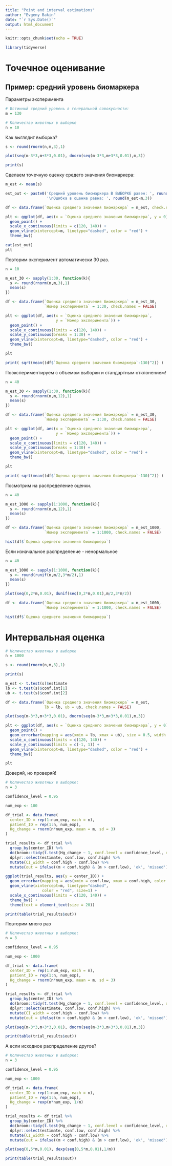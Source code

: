```yaml
---
title: "Point and interval estimations"
author: "Evgeny Bakin"
date: "`r Sys.Date()`"
output: html_document
---
```


```r
knitr::opts_chunk$set(echo = TRUE)

library(tidyverse)

```

# Точечное оценивание

## Пример: средний уровень биомаркера

Параметры эксперимента

```r
# Истинный средний уровень в генеральной совокупности:
m = 130

# Количество животных в выборке
n = 10

```

Как выглядит выборка?
```r
s <- round(rnorm(n,m,3),1)

plot(seq(m-3*3,m+3*3,0.01), dnorm(seq(m-3*3,m+3*3,0.01),m,3))

print(s)
```
Сделаем точечную оценку средего значения биомаркера:

```r
m_est <- mean(s)

est_out <- paste0('Средний уровень биомаркера В ВЫБОРКЕ равен: ', round(m_est,3),  
                  '\nОшибка в оценке равна: ', round(m_est-m,3))

df <- data.frame(`Оценка среднего значения биомаркера` = m_est, check.names = FALSE)

plt <- ggplot(df, aes(x = `Оценка среднего значения биомаркера`, y = 0)) +
  geom_point() +
  scale_x_continuous(limits = c(120, 140)) +
  geom_vline(xintercept=m, linetype="dashed", color = "red") +
  theme_bw()

cat(est_out)
plt

```
Повторим эксперимент автоматически 30 раз.

```r
n = 10

m_est_30 <- sapply(1:30, function(k){
  s <- round(rnorm(n,m,3),1)
  mean(s)
})

df <- data.frame(`Оценка среднего значения биомаркера` = m_est_30, 
                 `Номер эксперимента` = 1:30, check.names = FALSE)

plt <- ggplot(df, aes(x = `Оценка среднего значения биомаркера`, 
                      y = `Номер эксперимента`)) +
  geom_point() +
  scale_x_continuous(limits = c(120, 140)) +
  scale_y_continuous(breaks = 1:30) +
  geom_vline(xintercept=m, linetype="dashed", color = "red") +
  theme_bw()

plt

print( sqrt(mean((df$`Оценка среднего значения биомаркера`-130)^2)) )
```
Поэкспериментируем с объемом выборки и стандартным отклонением!

```r
n = 40

m_est_30 <- sapply(1:30, function(k){
  s <- round(rnorm(n,m,12),1)
  mean(s)
})

df <- data.frame(`Оценка среднего значения биомаркера` = m_est_30, 
                 `Номер эксперимента` = 1:30, check.names = FALSE)

plt <- ggplot(df, aes(x = `Оценка среднего значения биомаркера`, 
                      y = `Номер эксперимента`)) +
  geom_point() +
  scale_x_continuous(limits = c(120, 140)) +
  scale_y_continuous(breaks = 1:30) +
  geom_vline(xintercept=m, linetype="dashed", color = "red") +
  theme_bw()

plt

print( sqrt(mean((df$`Оценка среднего значения биомаркера`-130)^2)) )

```

Посмотрим на распределение оценки.

```r
n = 40

m_est_1000 <- sapply(1:1000, function(k){
  s <- round(rnorm(n,m,12),1)
  mean(s)
})

df <- data.frame(`Оценка среднего значения биомаркера` = m_est_1000, 
                 `Номер эксперимента` = 1:1000, check.names = FALSE)

hist(df$`Оценка среднего значения биомаркера`)

```

Если изначальное распределение - ненормальное

```r

n = 40

m_est_1000 <- sapply(1:1000, function(k){
  s <- round(runif(n,m/2,3*m/2),1)
  mean(s)
})

plot(seq(0,2*m,0.01), dunif(seq(0,2*m,0.01),m/2,3*m/2))

df <- data.frame(`Оценка среднего значения биомаркера` = m_est_1000, 
                 `Номер эксперимента` = 1:1000, check.names = FALSE)

hist(df$`Оценка среднего значения биомаркера`)

```


# Интервальная оценка

```r
# Количество животных в выборке
n = 1000

s <- round(rnorm(n,m,3),1)

print(s)

m_est <- t.test(s)$estimate
lb <- t.test(s)$conf.int[1]
ub <- t.test(s)$conf.int[2]

df <- data.frame(`Оценка среднего значения биомаркера` = m_est, 
                 lb = lb, ub = ub, check.names = FALSE)

plot(seq(m-3*3,m+3*3,0.01), dnorm(seq(m-3*3,m+3*3,0.01),m,3))

plt <- ggplot(df, aes(x = `Оценка среднего значения биомаркера`, y = 0)) +
  geom_point() +
  geom_errorbar(mapping = aes(xmin = lb, xmax = ub), size = 0.5, width = 0.2) +
  scale_x_continuous(limits = c(120, 140)) +
  scale_y_continuous(limits = c(-1, 1)) +
  geom_vline(xintercept=m, linetype="dashed", color = "red") +
  theme_bw()

plt

```
Доверяй, но проверяй!

```r
# Количество животных в выборке:
n = 3

confidence_level = 0.95

num_exp <- 100 

df_trial <- data.frame(
  center_ID = rep(1:num_exp, each = n),
  patient_ID = rep(1:n, num_exp),
  Hg_change = rnorm(n*num_exp, mean = m, sd = 3)
)

trial_results <- df_trial %>% 
  group_by(center_ID) %>% 
  do(broom::tidy(t.test(Hg_change ~ 1, conf.level = confidence_level, data = .))) %>% 
  dplyr::select(estimate, conf.low, conf.high) %>% 
  mutate(CI_width = conf.high - conf.low) %>% 
  mutate(out = ifelse((m < conf.high) & (m > conf.low), 'ok', 'missed'))

ggplot(trial_results, aes(y = center_ID)) +
  geom_errorbar(mapping = aes(xmin = conf.low, xmax = conf.high, color = out), size = 0.5) +
  geom_vline(xintercept=m, linetype="dashed", 
                color = "red", size=1) +
  scale_x_continuous(limits = c(120, 140)) +
  theme_bw() +
  theme(text = element_text(size = 20))  

print(table(trial_results$out))
```
Повторим много раз

```r
# Количество животных в выборке:
n = 3

confidence_level = 0.95

num_exp <- 1000

df_trial <- data.frame(
  center_ID = rep(1:num_exp, each = n),
  patient_ID = rep(1:n, num_exp),
  Hg_change = rnorm(n*num_exp, mean = m, sd = 3)
)

trial_results <- df_trial %>% 
  group_by(center_ID) %>% 
  do(broom::tidy(t.test(Hg_change ~ 1, conf.level = confidence_level, data = .))) %>% 
  dplyr::select(estimate, conf.low, conf.high) %>% 
  mutate(CI_width = conf.high - conf.low) %>% 
  mutate(out = ifelse((m < conf.high) & (m > conf.low), 'ok', 'missed'))

plot(seq(m-3*3,m+3*3,0.01), dnorm(seq(m-3*3,m+3*3,0.01),m,3))

print(table(trial_results$out))
```

А если исходное распределение другое?

```r
# Количество животных в выборке:
n = 3

confidence_level = 0.95

num_exp <- 1000

df_trial <- data.frame(
  center_ID = rep(1:num_exp, each = n),
  patient_ID = rep(1:n, num_exp),
  Hg_change = rexp(n*num_exp, 1/m)
)

trial_results <- df_trial %>% 
  group_by(center_ID) %>% 
  do(broom::tidy(t.test(Hg_change ~ 1, conf.level = confidence_level, data = .))) %>% 
  dplyr::select(estimate, conf.low, conf.high) %>% 
  mutate(CI_width = conf.high - conf.low) %>% 
  mutate(out = ifelse((m < conf.high) & (m > conf.low), 'ok', 'missed'))

plot(seq(0,5*m,0.01), dexp(seq(0,5*m,0.01),1/m))

print(table(trial_results$out))
```